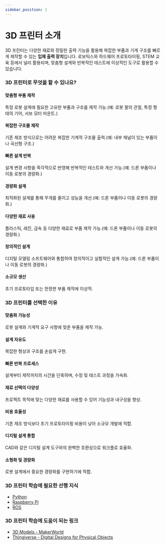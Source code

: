 ```yaml
---
sidebar_position: 1
---
```


# 3D 프린터 소개

3D 프린터는 다양한 재료와 정밀한 출력 기능을 활용해 복잡한 부품과 기계 구조를 빠르게 제작할 수 있는 **입체 출력 장치**입니다. 로보틱스와 하드웨어 프로토타이핑, STEM 교육 등에서 널리 활용되며, 맞춤형 설계와 반복적인 테스트에 이상적인 도구로 활용할 수 있습니다.

### 3D 프린터로 무엇을 할 수 있나요?

#### 맞춤형 부품 제작

특정 로봇 설계에 필요한 고유한 부품과 구조를 제작 가능.(예: 로봇 팔의 관절, 특정 형태의 기어, 서보 모터 마운트.)

#### 복잡한 구조물 제작

기존 제조 방식으로는 어려운 복잡한 기계적 구조물 출력.(예: 내부 채널이 있는 부품이나 곡선형 구조.)

#### 빠른 설계 반복

설계 변경 사항을 즉각적으로 반영해 반복적인 테스트와 개선 가능.(예: 드론 부품이나 이동 로봇의 경량화.)

#### 경량화 설계

최적화된 설계를 통해 무게를 줄이고 성능을 개선.(예: 드론 부품이나 이동 로봇의 경량화.)

#### 다양한 재료 사용

플라스틱, 레진, 금속 등 다양한 재료로 부품 제작 가능.(예: 드론 부품이나 이동 로봇의 경량화.)

#### 창의적인 설계

디지털 모델링 소프트웨어와 통합하여 창의적이고 실험적인 설계 가능.(예: 드론 부품이나 이동 로봇의 경량화.)

#### 소규모 생산

초기 프로토타입 또는 한정판 부품 제작에 이상적.

### 3D 프린터를 선택한 이유

#### 맞춤화 가능성

로봇 설계와 기계적 요구 사항에 맞춘 부품을 제작 가능.

#### 설계 자유도

복잡한 형상과 구조를 손쉽게 구현.

#### 빠른 반복 프로세스

설계부터 제작까지의 시간을 단축하며, 수정 및 테스트 과정을 가속화.

#### 재료 선택의 다양성

프로젝트 목적에 맞는 다양한 재료를 사용할 수 있어 기능성과 내구성을 향상.

#### 비용 효율성

기존 제조 방식보다 초기 프로토타이핑 비용이 낮아 소규모 개발에 적합.

#### 디지털 설계 통합

CAD와 같은 디지털 설계 도구와의 완벽한 호환성으로 워크플로 효율화.

#### 소형화 및 경량화

로봇 설계에서 중요한 경량화를 구현하기에 적합.

### 3D 프린터 학습에 필요한 선행 지식

- [Python](./../../data-science-development/python/intro)
- [Raspberry Pi](./../raspberry-pi/intro)
- [ROS](./../robot-operation-system/intro)

### 3D 프린터 학습에 도움이 되는 링크

- [3D Models - MakerWorld](https://makerworld.com/en/3d-models)
- [Thingiverse - Digital Designs for Physical Objects](https://www.thingiverse.com/)
